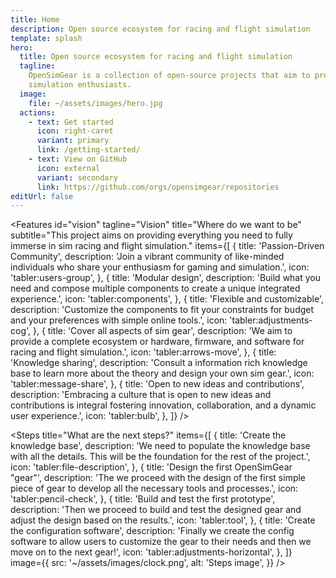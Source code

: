 ```yaml
---
title: Home
description: Open source ecosystem for racing and flight simulation
template: splash
hero:
  title: Open source ecosystem for racing and flight simulation
  tagline:
    OpenSimGear is a collection of open-source projects that aim to provide a complete ecosystem for racing and flight
    simulation enthusiasts.
  image:
    file: ~/assets/images/hero.jpg
  actions:
    - text: Get started
      icon: right-caret
      variant: primary
      link: /getting-started/
    - text: View on GitHub
      icon: external
      variant: secondary
      link: https://github.com/orgs/opensimgear/repositories
editUrl: false
---
```



<Features
  id="vision"
  tagline="Vision"
  title="Where do we want to be"
  subtitle="This project aims on providing everything you need to fully immerse in sim racing and flight simulation."
  items={[
    {
      title: 'Passion-Driven Community',
      description:
        'Join a vibrant community of like-minded individuals who share your enthusiasm for gaming and simulation.',
      icon: 'tabler:users-group',
    },
    {
      title: 'Modular design',
      description: 'Build what you need and compose multiple components to create a unique integrated experience.',
      icon: 'tabler:components',
    },
    {
      title: 'Flexible and customizable',
      description:
        'Customize the components to fit your constraints for budget and your preferences with simple online tools.',
      icon: 'tabler:adjustments-cog',
    },
    {
      title: 'Cover all aspects of sim gear',
      description:
        'We aim to provide a complete ecosystem or hardware, firmware, and software for racing and flight simulation.',
      icon: 'tabler:arrows-move',
    },
    {
      title: 'Knowledge sharing',
      description:
        'Consult a information rich knowledge base to learn more about the theory and design your own sim gear.',
      icon: 'tabler:message-share',
    },
    {
      title: 'Open to new ideas and contributions',
      description:
        'Embracing a culture that is open to new ideas and contributions is integral fostering innovation, collaboration, and a dynamic user experience.',
      icon: 'tabler:bulb',
    },
  ]}
/>

<Steps
  title="What are the next steps?"
  items={[
    {
      title: 'Create the knowledge base',
      description:
        'We need to populate the knowledge base with all the details. This will be the foundation for the rest of the project.',
      icon: 'tabler:file-description',
    },
    {
      title: 'Design the first OpenSimGear "gear"',
      description:
        'The we proceed with the design of the first simple piece of gear to develop all the necessary tools and processes.',
      icon: 'tabler:pencil-check',
    },
    {
      title: 'Build and test the first prototype',
      description: 'Then we proceed to build and test the designed gear and adjust the design based on the results.',
      icon: 'tabler:tool',
    },
    {
      title: 'Create the configuration software',
      description:
        'Finally we create the config software to allow users to customize the gear to their needs and then we move on to the next gear!',
      icon: 'tabler:adjustments-horizontal',
    },
  ]}
  image={{
    src: '~/assets/images/clock.png',
    alt: 'Steps image',
  }}
/>

<HomeFooter />
